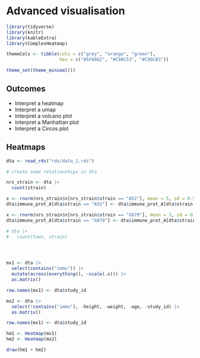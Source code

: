 # Advanced visualisation

```r
library(tidyverse)
library(knitr)
library(kableExtra)
library(ComplexHeatmap)

themeCols <- tibble(cols = c("grey", "orange", "green"),
                    hex = c("#5F6062", "#C98C53", "#C9DCB3"))

theme_set(theme_minimal())

```

::: {.callout-tip collapse="false" appearance="simple"}
## Outcomes

  * Interpret a heatmap
  * Interpret a umap
  * Interpret a volcano plot
  * Interpret a Manhattan plot
  * Interpret a Circos plot
  
:::


## Heatmaps

```r

dta <- read_rds("rds/data_1.rds")

# create some relationships in dta

nrs_strain <- dta |> 
  count(strain)

x <- rnorm(nrs_strain$n[nrs_strain$strain == "A52"], mean = 5, sd = 0.5)
dta$immune_prot_A[dta$strain == "A52"] <- dta$immune_prot_A[dta$strain == "A52"] + x

x <- rnorm(nrs_strain$n[nrs_strain$strain == "G879"], mean = 3, sd = 0.8)
dta$immune_prot_A[dta$strain == "G879"] <- dta$immune_prot_A[dta$strain == "G879"] + x

# dta |> 
#   count(town, strain)




mx1 <- dta |> 
  select(contains("immu")) |> 
  mutate(across(everything(), ~scale(.x))) |> 
  as.matrix()

row.names(mx1) <- dta$study_id

mx2 <- dta |> 
  select(!contains("immu"), -height, -weight, -age, -study_id) |> 
  as.matrix()

row.names(mx1) <- dta$study_id

hm1 <- Heatmap(mx1)
hm2 <- Heatmap(mx2)

draw(hm1 + hm2)

```







